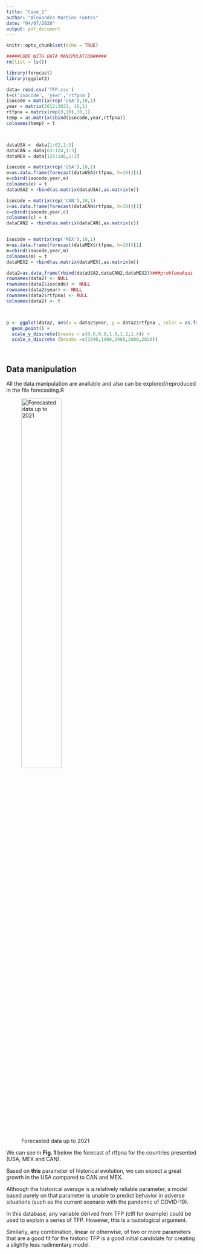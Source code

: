```yaml
---
title: "Case_1"
author: "Alexandre Martins Fontes"
date: "04/07/2020"
output: pdf_document
---
```


```r
knitr::opts_chunk$set(echo = TRUE)

#####CODE WITH DATA MANIPULATION#####
rm(list = ls()) 

library(forecast)
library(ggplot2)

data= read.csv('TFP.csv')
t=c('isocode', 'year','rtfpna')
isocode = matrix(rep('USA'),10,1)
year = matrix(2012:2021, 10,1)
rtfpna = matrix(rep(0,10),10,1)
temp = as.matrix(cbind(isocode,year,rtfpna))
colnames(temp) = t



dataUSA =  data[1:62,1:3]
dataCAN = data[63:124,1:3]
dataMEX = data[125:186,1:3]

isocode = matrix(rep('USA'),10,1)
e=as.data.frame(forecast(dataUSA$rtfpna, h=10))[1]
e=cbind(isocode,year,e)
colnames(e) = t
dataUSA2 = rbind(as.matrix(dataUSA),as.matrix(e))

isocode = matrix(rep('CAN'),10,1)
c=as.data.frame(forecast(dataCAN$rtfpna, h=10))[1]
c=cbind(isocode,year,c)
colnames(c) = t
dataCAN2 = rbind(as.matrix(dataCAN),as.matrix(c))


isocode = matrix(rep('MEX'),10,1)
m=as.data.frame(forecast(dataMEX$rtfpna, h=10))[1]
m=cbind(isocode,year,m)
colnames(m) = t
dataMEX2 = rbind(as.matrix(dataMEX),as.matrix(m))

data2=as.data.frame(rbind(dataUSA2,dataCAN2,dataMEX2))###problemaAqui
rownames(data2) <- NULL
rownames(data2$isocode) <- NULL
rownames(data2$year) <- NULL
rownames(data2$rtfpna) <- NULL
colnames(data2) <- t



p <- ggplot(data2, aes(x = data2$year, y = data2$rtfpna , color = as.factor(data2$isocode)) ) +
  geom_point() +
  scale_y_discrete(breaks = c(0.6,0.8,1.0,1.2,1.4)) +
  scale_x_discrete (breaks =c(1940,1960,1980,2000,2020))




```

## Data manipulation

All the data manipulation are avaliable and also can be explored/reproduced in the file forecasting.R

![Forecasted data up to 2021](figures/forecasted.png){ width=50% }

We can see in **Fig. 1** below the forecast of rtfpna for the countries presented (USA, MEX and CAN).

Based on **this** parameter of historical evolution, we can expect a great growth in the USA compared to CAN and MEX.

Although the historical average is a relatively reliable parameter, a model based purely on that parameter is unable to predict behavior in adverse situations (such as the current scenario with the pandemic of COVID-19).

In this database, any variable derived from TFP (ctfl for example) could be used to explain a series of TFP. However, this is a tautological argument.

Similarly, any combination, linear or otherwise, of two or more parameters that are a good fit for the historic TFP is a good initial candidate for creating a slightly less rudimentary model.